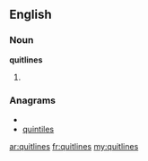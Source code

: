 ==English==
===Noun===
'''quitlines'''

# {{plural of|[[quitline]]}}

===Anagrams===
* {{alphagram|eiilnqstu}}
* [[quintiles#English|quintiles]]

[[ar:quitlines]]
[[fr:quitlines]]
[[my:quitlines]]